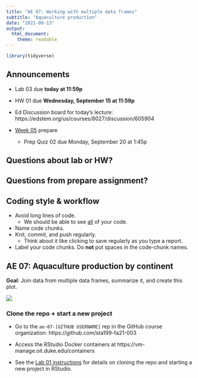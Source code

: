 ```yaml
---
title: "AE 07: Working with multiple data frames"
subtitle: "Aquaculture production"
date: "2021-09-13"
output: 
  html_document:
    theme: readable
---
```


```r
library(tidyverse)
```

## Announcements

- Lab 03 due **today at 11:59p**

- HW 01 due **Wednesday, September 15 at 11:59p**

- Ed Discussion board for today's lecture: https://edstem.org/us/courses/8027/discussion/605904

- [Week 05](https://sta199-fa21-003.netlify.app/prepare/week-05.html) prepare
  - Prep Quiz 02 due Monday, September 20 at 1:45p

## Questions about lab or HW? 

## Questions from prepare assignment? 

## Coding style & workflow

- Avoid long lines of code. 
  - We should be able to see <u>all</u> of your code.
- Name code chunks.
- Knit, commit, and push regularly. 
  - Think about it like clicking to save regularly as you type a report.
- Label your code chunks. Do **not** put spaces in the code-chunk names.


## AE 07: Aquaculture production by continent

**Goal**: Join data from multiple data frames, summarize it, and create this plot.

![](img/ae-07-plot.png)

### Clone the repo + start a new project

- Go to the `ae-07-[GITHUB USERNAME]` rep in the GitHub course organization:  https://github.com/sta199-fa21-003

- Access the RStudio Docker containers at https://vm-manage.oit.duke.edu/containers

- See the [Lab 01 instructions](https://sta199-fa21-003.netlify.app/labs/lab-01-hello-r.html) for details on cloning the repo and starting a new project in RStudio. 


